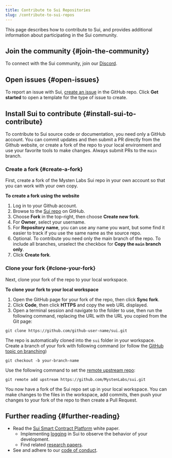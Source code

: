 ```yaml
---
title: Contribute to Sui Repositories
slug: /contribute-to-sui-repos
---
```


This page describes how to contribute to Sui, and provides additional information about participating in the Sui community.

## Join the community {#join-the-community}

To connect with the Sui community, join our [Discord](https://discord.gg/sui).

## Open issues {#open-issues}

To report an issue with Sui, [create an issue](https://github.com/MystenLabs/sui/issues/new/choose) in the GitHub repo. Click **Get started** to open a template for the type of issue to create.

## Install Sui to contribute {#install-sui-to-contribute}

To contribute to Sui source code or documentation, you need only a GitHub account. You can commit updates and then submit a PR directly from the Github website, or create a fork of the repo to your local environment and use your favorite tools to make changes. Always submit PRs to the `main` branch.

### Create a fork {#create-a-fork}

First, create a fork of the Mysten Labs Sui repo in your own account so that you can work with your own copy.

**To create a fork using the website**

1. Log in to your Github account.
1. Browse to the [Sui repo](https://github.com/MystenLabs/sui) on GitHub.
1. Choose **Fork** in the top-right, then choose **Create new fork**.
1. For **Owner**, select your username.
1. For **Repository name**, you can use any name you want, but some find it easier to track if you use the same name as the source repo.
1. Optional. To contribute you need only the main branch of the repo. To include all branches, unselect the checkbox for **Copy the `main` branch only**.
1. Click **Create fork**.

### Clone your fork {#clone-your-fork}

Next, clone your fork of the repo to your local workspace.

**To clone your fork to your local workspace**

1. Open the GitHub page for your fork of the repo, then click **Sync fork**.
1. Click **Code**, then click **HTTPS** and copy the web URL displayed.
1. Open a terminal session and navigate to the folder to use, then run the following command, replacing the URL with the URL you copied from the Git page:

`git clone https://github.com/github-user-name/sui.git`

The repo is automatically cloned into the `sui` folder in your workspace.
Create a branch of your fork with following command (or follow the [GitHub topic on branching](https://docs.github.com/en/pull-requests/collaborating-with-pull-requests/proposing-changes-to-your-work-with-pull-requests/creating-and-deleting-branches-within-your-repository))

`git checkout -b your-branch-name`

Use the following command to set the [remote upstream repo](https://docs.github.com/en/pull-requests/collaborating-with-pull-requests/working-with-forks/configuring-a-remote-repository-for-a-fork):

`git remote add upstream https://github.com/MystenLabs/sui.git`

You now have a fork of the Sui repo set up in your local workspace. You can make changes to the files in the workspace, add commits, then push your changes to your fork of the repo to then create a Pull Request.

## Further reading {#further-reading}

- Read the [Sui Smart Contract Platform](https://github.com/MystenLabs/sui/blob/main/doc/paper/tokenomics.pdf/) white paper.
  - Implementing [logging](../contribute/nodes/observability.mdx) in Sui to observe the behavior of your development.
  - Find related [research papers](../reference/sui-framework/research-papers.mdx).
- See and adhere to our [code of conduct](../contribute/code-of-conduct.mdx).
